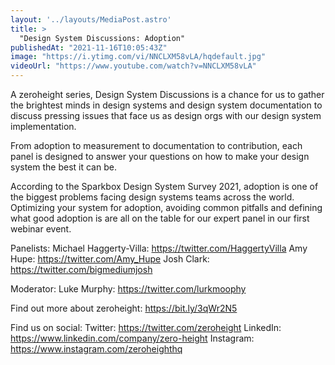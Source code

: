 ```yaml
---
layout: '../layouts/MediaPost.astro'
title: >
  "Design System Discussions: Adoption"
publishedAt: "2021-11-16T10:05:43Z"
image: "https://i.ytimg.com/vi/NNCLXM58vLA/hqdefault.jpg"
videoUrl: "https://www.youtube.com/watch?v=NNCLXM58vLA"
---
```

A zeroheight series, Design System Discussions is a chance for us to gather the brightest minds in design systems and design system documentation to discuss pressing issues that face us as design orgs with our design system implementation.

From adoption to measurement to documentation to contribution, each panel is designed to answer your questions on how to make your design system the best it can be.

According to the Sparkbox Design System Survey 2021, adoption is one of the biggest problems facing design systems teams across the world. Optimizing your system for adoption, avoiding common pitfalls and defining what good adoption is are all on the table for our expert panel in our first webinar event.

Panelists: 
Michael Haggerty-Villa: https://twitter.com/HaggertyVilla
Amy Hupe: https://twitter.com/Amy_Hupe
Josh Clark: https://twitter.com/bigmediumjosh

Moderator: 
Luke Murphy: https://twitter.com/lurkmoophy

Find out more about zeroheight: https://bit.ly/3qWr2N5

Find us on social:
Twitter: https://twitter.com/zeroheight
LinkedIn: https://www.linkedin.com/company/zero-height
Instagram: https://www.instagram.com/zeroheighthq
